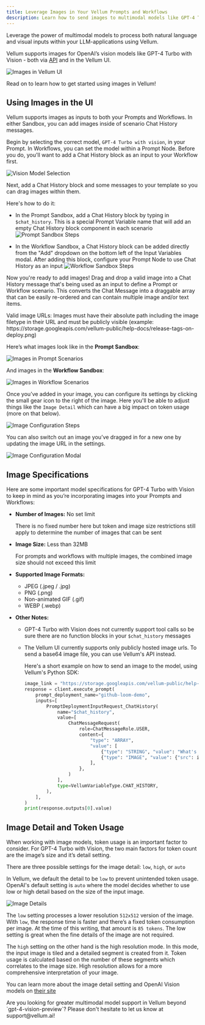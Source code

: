 ```yaml
---
title: Leverage Images in Your Vellum Prompts and Workflows
description: Learn how to send images to multimodal models like GPT-4 Turbo with Vision from within Vellum’s UI
---
```


Leverage the power of multimodal models to process both natural language and visual inputs within your LLM-applications using Vellum.

Vellum supports images for OpenAI’s vision models like GPT-4 Turbo with Vision - both via [API](https://docs.vellum.ai/api-reference/) and in the Vellum UI.

![Images in Vellum UI](https://storage.googleapis.com/vellum-public/help-docs/images-in-prompts-walkthrough.gif)

Read on to learn how to get started using images in Vellum!

## Using Images in the UI

Vellum supports images as inputs to both your Prompts and Workflows. In either Sandbox, you can add images inside of scenario Chat History messages.

Begin by selecting the correct model, `GPT-4 Turbo with vision`, in your Prompt. In Workflows, you can set the model within a Prompt Node. Before you do, you'll want to add a Chat History block as an input to your Workflow first.

![Vision Model Selection](https://storage.googleapis.com/vellum-public/help-docs/images-model-selection.png)

Next, add a Chat History block and some messages to your template so you can drag images within them.

Here's how to do it:

- In the Prompt Sandbox, add a Chat History block by typing in `$chat_history`. This is a special Prompt Variable name that will add an empty Chat History block component in each scenario
  ![Prompt Sandbox Steps](https://storage.googleapis.com/vellum-public/help-docs/images-prompt-steps.png)

- In the Workflow Sandbox, a Chat History block can be added directly from the "Add" dropdown on the bottom left of the Input Variables modal. After adding this block, configure your Prompt Node to use Chat History as an input
  ![Workflow Sandbox Steps](https://storage.googleapis.com/vellum-public/help-docs/images-workflow-steps.png)

Now you're ready to add images! Drag and drop a valid image into a Chat History message that's being used as an input to define a Prompt or Workflow scenario. This converts the Chat Message into a draggable array that can be easily re-ordered and can contain multiple image and/or text items.

<Callout intent="info">
  Valid image URLs: Images must have their absolute path including the image
  filetype in their URL and must be publicly visible (example:
  https://storage.googleapis.com/vellum-public/help-docs/release-tags-on-deploy.png)
</Callout>

Here’s what images look like in the **Prompt Sandbox**:

![Images in Prompt Scenarios](https://storage.googleapis.com/vellum-public/help-docs/images-in-prompts.png)

And images in the **Workflow Sandbox**:

![Images in Workflow Scenarios](https://storage.googleapis.com/vellum-public/help-docs/images-in-workflows.png)

Once you’ve added in your image, you can configure its settings by clicking the small gear icon to the right of the image. Here you'll be able to adjust things like the `Image Detail` which can have a big impact on token usage (more on that below).

![Image Configuration Steps](https://storage.googleapis.com/vellum-public/help-docs/images-config.png)

You can also switch out an image you’ve dragged in for a new one by updating the image URL in the settings.

![Image Configuration Modal](https://storage.googleapis.com/vellum-public/help-docs/images-config-modal.png)

## Image Specifications

Here are some important model specifications for GPT-4 Turbo with Vision to keep in mind as you’re incorporating images into your Prompts and Workflows:

- **Number of Images:** No set limit

  There is no fixed number here but token and image size restrictions still apply to determine the number of images that can be sent

- **Image Size:** Less than 32MB

  For prompts and workflows with multiple images, the combined image size should not exceed this limit

- **Supported Image Formats:**

  - JPEG (.jpeg / .jpg)
  - PNG (.png)
  - Non-animated GIF (.gif)
  - WEBP (.webp)

- **Other Notes:**

  - GPT-4 Turbo with Vision does not currently support tool calls so be sure there are no function blocks in your `$chat_history` messages
  - The Vellum UI currently supports only publicly hosted image urls. To send a base64 image file, you can use Vellum's API instead.

    Here's a short example on how to send an image to the model, using Vellum's Python SDK:

    ```python
    image_link = "https://storage.googleapis.com/vellum-public/help-docs/add_prompt_block_button.png"
    response = client.execute_prompt(
        prompt_deployment_name="github-loom-demo",
        inputs=[
            PromptDeploymentInputRequest_ChatHistory(
                name="$chat_history",
                value=[
                    ChatMessageRequest(
                        role=ChatMessageRole.USER,
                        content={
                            "type": "ARRAY",
                            "value": [
                                {"type": "STRING", "value": "What's in this image?"},
                                {"type": "IMAGE", "value": {"src": image_link}},
                            ],
                        },
                    )
                ],
                type=VellumVariableType.CHAT_HISTORY,
            ),
        ],
    )
    print(response.outputs[0].value)
    ```

## Image Detail and Token Usage

When working with image models, token usage is an important factor to consider. For GPT-4 Turbo with Vision, the two main factors for token count are the image’s size and it’s detail setting.

There are three possible settings for the image detail: `low`, `high`, or `auto`

In Vellum, we default the detail to be `low` to prevent unintended token usage. OpenAI's default setting is `auto` where the model decides whether to use low or high detail based on the size of the input image.

![Image Details](https://storage.googleapis.com/vellum-public/help-docs/images-config-detail.png)

The `low` setting processes a lower resolution `512x512` version of the image. With `low`, the response time is faster and there’s a fixed token consumption per image. At the time of this writing, that amount is `85 tokens`. The low setting is great when the fine details of the image are not required.

The `high` setting on the other hand is the high resolution mode. In this mode, the input image is tiled and a detailed segment is created from it. Token usage is calculated based on the number of these segments which correlates to the image size. High resolution allows for a more comprehensive interpretation of your image.

You can learn more about the image detail setting and OpenAI Vision models on [their site](https://platform.openai.com/docs/guides/vision)

<Callout intent="info">
  Are you looking for greater multimodal model support in Vellum beyond
  `gpt-4-vision-preview`? Please don't hesitate to let us know at
  support@vellum.ai!
</Callout>
